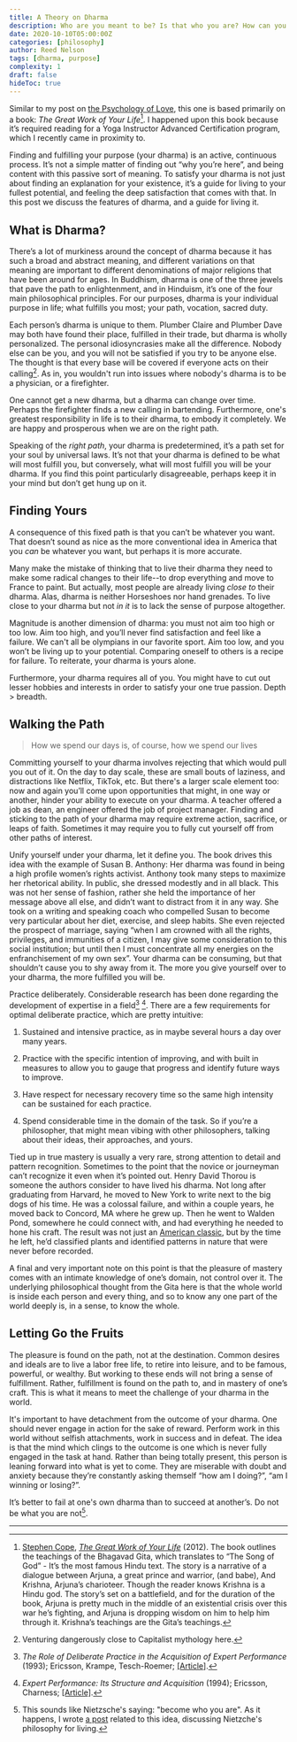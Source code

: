 ```yaml
---
title: A Theory on Dharma
description: Who are you meant to be? Is that who you are? How can you become that person? We discuss an actionable guide to answering these questions, which is based on the teachings of the Bhagavad Gita.
date: 2020-10-10T05:00:00Z
categories: [philosophy]
author: Reed Nelson
tags: [dharma, purpose]
complexity: 1
draft: false
hideToc: true
---
```


Similar to my post on [the Psychology of Love](https://pages.cs.wisc.edu/~rnelson/love), this one is based primarily on a book: *The Great Work of Your Life*[^1]. I happened upon this book because it’s required reading for a Yoga Instructor Advanced Certification program, which I recently came in proximity to.

Finding and fulfilling your purpose (your dharma) is an active, continuous process. It’s not a simple matter of finding out “why you’re here”, and being content with this passive sort of meaning. To satisfy your dharma is not just about finding an explanation for your existence, it’s a guide for living to your fullest potential, and feeling the deep satisfaction that comes with that. In this post we discuss the features of dharma, and a guide for living it.

## What is Dharma?

There’s a lot of murkiness around the concept of dharma because it has such a broad and abstract meaning, and different variations on that meaning are important to different denominations of major religions that have been around for ages. In Buddhism, dharma is one of the three jewels that pave the path to enlightenment, and in Hinduism, it’s one of the four main philosophical principles. For our purposes, dharma is your individual purpose in life; what fulfills you most; your path, vocation, sacred duty.

Each person’s dharma is unique to them. Plumber Claire and Plumber Dave may both have found their place, fulfilled in their trade, but dharma is wholly personalized. The personal idiosyncrasies make all the difference. Nobody else can be you, and you will not be satisfied if you try to be anyone else. The thought is that every base will be covered if everyone acts on their calling[^2]. As in, you wouldn't run into issues where nobody's dharma is to be a physician, or a firefighter.

One cannot get a new dharma, but a dharma can change over time. Perhaps the firefighter finds a new calling in bartending. Furthermore, one's greatest responsibility in life is to their dharma, to embody it completely. We are happy and prosperous when we are on the right path.

Speaking of the *right path*, your dharma is predetermined, it’s a path set for your soul by universal laws. It’s not that your dharma is defined to be what will most fulfill you, but conversely, what will most fulfill you will be your dharma. If you find this point particularly disagreeable, perhaps keep it in your mind but don’t get hung up on it.

## Finding Yours

A consequence of this fixed path is that you can’t be whatever you want. That doesn’t sound as nice as the more conventional idea in America that you *can* be whatever you want, but perhaps it is more accurate.

Many make the mistake of thinking that to live their dharma they need to make some radical changes to their life--to drop everything and move to France to paint. But actually, most people are already living *close to* their dharma. Alas, dharma is neither Horseshoes nor hand grenades. To live close to your dharma but not *in it* is to lack the sense of purpose altogether.

Magnitude is another dimension of dharma: you must not aim too high or too low. Aim too high, and you’ll never find satisfaction and feel like a failure. We can't all be olympians in our favorite sport. Aim too low, and you won’t be living up to your potential. Comparing oneself to others is a recipe for failure. To reiterate, your dharma is yours alone.

Furthermore, your dharma requires all of you. You might have to cut out lesser hobbies and interests in order to satisfy your one true passion. Depth > breadth.

## Walking the Path

> How we spend our days is, of course, how we spend our lives

Committing yourself to your dharma involves rejecting that which would pull you out of it. On the day to day scale, these are small bouts of laziness, and distractions like Netflix, TikTok, etc. But there's a larger scale element too: now and again you’ll come upon opportunities that might, in one way or another, hinder your ability to execute on your dharma. A teacher offered a job as dean, an engineer offered the job of project manager. Finding and sticking to the path of your dharma may require extreme action, sacrifice, or leaps of faith. Sometimes it may require you to fully cut yourself off from other paths of interest.

Unify yourself under your dharma, let it define you. The book drives this idea with the example of Susan B. Anthony: Her dharma was found in being a high profile women’s rights activist. Anthony took many steps to maximize her rhetorical ability. In public, she dressed modestly and in all black. This was not her sense of fashion, rather she held the importance of her message above all else, and didn’t want to distract from it in any way. She took on a writing and speaking coach who compelled Susan to become very particular about her diet, exercise, and sleep habits. She even rejected the prospect of marriage, saying “when I am crowned with all the rights, privileges, and immunities of a citizen, I may give some consideration to this social institution; but until then I must concentrate all my energies on the enfranchisement of my own sex”. Your dharma can be consuming, but that shouldn’t cause you to shy away from it. The more you give yourself over to your dharma, the more fulfilled you will be.

Practice deliberately. Considerable research has been done regarding the development of expertise in a field[^3] [^4]. There are a few requirements for optimal deliberate practice, which are pretty intuitive:

1. Sustained and intensive practice, as in maybe several hours a day over many years.

2. Practice with the specific intention of improving, and with built in measures to allow you to gauge that progress and identify future ways to improve.

3. Have respect for necessary recovery time so the same high intensity can be sustained for each practice.

4. Spend considerable time in the domain of the task. So if you’re a philosopher, that might mean vibing with other philosophers, talking about their ideas, their approaches, and yours.

Tied up in true mastery is usually a very rare, strong attention to detail and pattern recognition. Sometimes to the point that the novice or journeyman can’t recognize it even when it’s pointed out. Henry David Thorou is someone the authors consider to have lived his dharma. Not long after graduating from Harvard, he moved to New York to write next to the big dogs of his time. He was a colossal failure, and within a couple years, he moved back to Concord, MA where he grew up. Then he went to Walden Pond, somewhere he could connect with, and had everything he needed to hone his craft. The result was not just an [American classic](https://en.wikipedia.org/wiki/Walden), but by the time he left, he’d classified plants and identified patterns in nature that were never before recorded.

A final and very important note on this point is that the pleasure of mastery comes with an intimate knowledge of one’s domain, not control over it. The underlying philosophical thought from the Gita here is that the whole world is inside each person and every thing, and so to know any one part of the world deeply is, in a sense, to know the whole.

## Letting Go the Fruits

The pleasure is found on the path, not at the destination. Common desires and ideals are to live a labor free life, to retire into leisure, and to be famous, powerful, or wealthy. But working to these ends will not bring a sense of fulfillment. Rather, fulfillment is found on the path to, and in mastery of one’s craft. This is what it means to meet the challenge of your dharma in the world.

It's important to have detachment from the outcome of your dharma. One should never engage in action for the sake of reward. Perform work in this world without selfish attachments, work in success and in defeat. The idea is that the mind which clings to the outcome is one which is never fully engaged in the task at hand. Rather than being totally present, this person is leaning forward into what is yet to come. They are miserable with doubt and anxiety because they’re constantly asking themself “how am I doing?”, “am I winning or losing?”.

It’s better to fail at one's own dharma than to succeed at another’s. Do not be what you are not[^5].

---

[^1]: [Stephen Cope](https://en.wikipedia.org/wiki/Stephen_Cope), *[The Great Work of Your Life](https://www.stephencope.com/shop/books/the-great-work-of-your-life-a-guide-for-the-journey-to-your-true-calling/)* (2012). The book outlines the teachings of the Bhagavad Gita, which translates to “The Song of God” - It’s the most famous Hindu text. The story is a narrative of a dialogue between Arjuna, a great prince and warrior, (and babe), And Krishna, Arjuna’s charioteer. Though the reader knows Krishna is a Hindu god. The story’s set on a battlefield, and for the duration of the book, Arjuna is pretty much in the middle of an existential crisis over this war he’s fighting, and Arjuna is dropping wisdom on him to help him through it. Krishna’s teachings are the Gita’s teachings.
[^2]: Venturing dangerously close to Capitalist mythology here.
[^3]: *The Role of Deliberate Practice in the Acquisition of Expert Performance* (1993); Ericsson, Krampe, Tesch-Roemer; [[Article]](https://www.researchgate.net/publication/224827585_The_Role_of_Deliberate_Practice_in_the_Acquisition_of_Expert_Performance).
[^4]: *Expert Performance: Its Structure and Acquisition* (1994); Ericsson, Charness; [[Article]](https://www.researchgate.net/publication/232519120_Expert_Performance_Its_Structure_and_Acquisition).
[^5]: This sounds like Nietzsche's saying: "become who you are". As it happens, I wrote [a post](./power) related to this idea, discussing Nietzche's philosophy for living.
